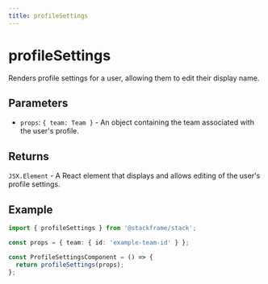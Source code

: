 ```yaml
---
title: profileSettings
---
```


# profileSettings

Renders profile settings for a user, allowing them to edit their display name.

## Parameters

- `props`: `{ team: Team }` - An object containing the team associated with the user's profile.

## Returns

`JSX.Element` - A React element that displays and allows editing of the user's profile settings.

## Example

```typescript
import { profileSettings } from '@stackframe/stack';

const props = { team: { id: 'example-team-id' } };

const ProfileSettingsComponent = () => {
  return profileSettings(props);
};
```